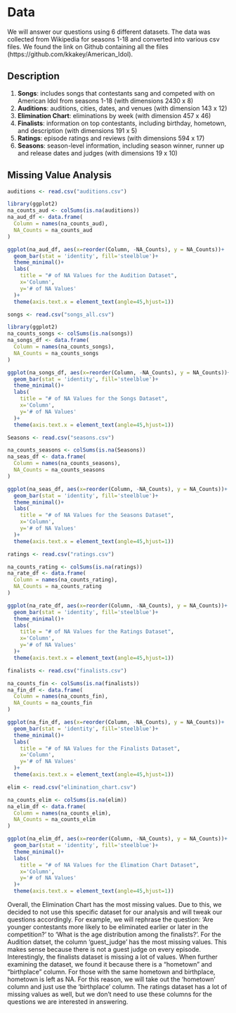 # Data
We will answer our questions using 6 different datasets. The data was collected from Wikipedia for seasons 1-18 and converted into various csv files. We found the link on Github containing all the files (https://github.com/kkakey/American_Idol).

## Description
1. **Songs**: includes songs that contestants sang and competed with on American Idol from seasons 1-18 (with dimensions 2430 x 8)
2. **Auditions**: auditions, cities, dates, and venues (with dimension 143 x 12)
3. **Elimination Chart**: eliminations by week (with dimension 457 x 46)
4. **Finalists**: information on top contestants, including birthday, hometown, and description (with dimensions 191 x 5)
5. **Ratings**: episode ratings and reviews (with dimensions 594 x 17)
6. **Seasons**: season-level information, including season winner, runner up and release dates and judges (with dimensions 19 x 10)

## Missing Value Analysis
```r
auditions <- read.csv("auditions.csv")
```
```r
library(ggplot2)
na_counts_aud <- colSums(is.na(auditions))
na_aud_df <- data.frame(
  Column = names(na_counts_aud),
  NA_Counts = na_counts_aud
)

ggplot(na_aud_df, aes(x=reorder(Column, -NA_Counts), y = NA_Counts))+
  geom_bar(stat = 'identity', fill='steelblue')+
  theme_minimal()+
  labs(
    title = "# of NA Values for the Audition Dataset",
    x='Column',
    y='# of NA Values'
  )+
  theme(axis.text.x = element_text(angle=45,hjust=1))
```
```r
songs <- read.csv("songs_all.csv")
```
```r
library(ggplot2)
na_counts_songs <- colSums(is.na(songs))
na_songs_df <- data.frame(
  Column = names(na_counts_songs),
  NA_Counts = na_counts_songs
)

ggplot(na_songs_df, aes(x=reorder(Column, -NA_Counts), y = NA_Counts))+
  geom_bar(stat = 'identity', fill='steelblue')+
  theme_minimal()+
  labs(
    title = "# of NA Values for the Songs Dataset",
    x='Column',
    y='# of NA Values'
  )+
  theme(axis.text.x = element_text(angle=45,hjust=1))
```
```r
Seasons <- read.csv("seasons.csv")
```
```r
na_counts_seasons <- colSums(is.na(Seasons))
na_seas_df <- data.frame(
  Column = names(na_counts_seasons),
  NA_Counts = na_counts_seasons
)

ggplot(na_seas_df, aes(x=reorder(Column, -NA_Counts), y = NA_Counts))+
  geom_bar(stat = 'identity', fill='steelblue')+
  theme_minimal()+
  labs(
    title = "# of NA Values for the Seasons Dataset",
    x='Column',
    y='# of NA Values'
  )+
  theme(axis.text.x = element_text(angle=45,hjust=1))
```
```r
ratings <- read.csv("ratings.csv")
```
```r
na_counts_rating <- colSums(is.na(ratings))
na_rate_df <- data.frame(
  Column = names(na_counts_rating),
  NA_Counts = na_counts_rating
)

ggplot(na_rate_df, aes(x=reorder(Column, -NA_Counts), y = NA_Counts))+
  geom_bar(stat = 'identity', fill='steelblue')+
  theme_minimal()+
  labs(
    title = "# of NA Values for the Ratings Dataset",
    x='Column',
    y='# of NA Values'
  )+
  theme(axis.text.x = element_text(angle=45,hjust=1))
```



```r
finalists <- read.csv("finalists.csv")
```
```r

na_counts_fin <- colSums(is.na(finalists))
na_fin_df <- data.frame(
  Column = names(na_counts_fin),
  NA_Counts = na_counts_fin
)

ggplot(na_fin_df, aes(x=reorder(Column, -NA_Counts), y = NA_Counts))+
  geom_bar(stat = 'identity', fill='steelblue')+
  theme_minimal()+
  labs(
    title = "# of NA Values for the Finalists Dataset",
    x='Column',
    y='# of NA Values'
  )+
  theme(axis.text.x = element_text(angle=45,hjust=1))
```
```r
elim <- read.csv("elimination_chart.csv")
```
```r

na_counts_elim <- colSums(is.na(elim))
na_elim_df <- data.frame(
  Column = names(na_counts_elim),
  NA_Counts = na_counts_elim
)

ggplot(na_elim_df, aes(x=reorder(Column, -NA_Counts), y = NA_Counts))+
  geom_bar(stat = 'identity', fill='steelblue')+
  theme_minimal()+
  labs(
    title = "# of NA Values for the Elimation Chart Dataset",
    x='Column',
    y='# of NA Values'
  )+
  theme(axis.text.x = element_text(angle=45,hjust=1))
```
Overall, the Elimination Chart has the most missing values. Due to this, we decided to not use this specific dataset for our analysis and will tweak our questions accordingly. For example, we will rephrase the question: 'Are younger contestants more likely to be eliminated earlier or later in the competition?' to 'What is the age distribution among the finalists?'. For the Audition datset, the column 'guest_judge' has the most missing values. This makes sense because there is not a guest judge on every episode. Interestingly, the finalists dataset is missing a lot of values. When further examining the dataset, we found it because there is a "hometown" and "birthplace" column. For those with the same hometown and birthplace, hometown is left as NA. For this reason, we will take out the 'hometown' column and just use the 'birthplace' column. The ratings dataset has a lot of missing values as well, but we don't need to use these columns for the questions we are interested in answering. 


